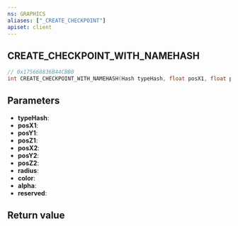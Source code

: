```yaml
---
ns: GRAPHICS
aliases: ["_CREATE_CHECKPOINT"]
apiset: client
---
```

## CREATE_CHECKPOINT_WITH_NAMEHASH

```c
// 0x175668836B44CBB0
int CREATE_CHECKPOINT_WITH_NAMEHASH(Hash typeHash, float posX1, float posY1, float posZ1, float posX2, float posY2, float posZ2, float radius, int red, int green, int blue, int alpha, int reserved);
```


## Parameters
* **typeHash**:
* **posX1**:
* **posY1**:
* **posZ1**:
* **posX2**:
* **posY2**:
* **posZ2**:
* **radius**:
* **color**:
* **alpha**:
* **reserved**:

## Return value